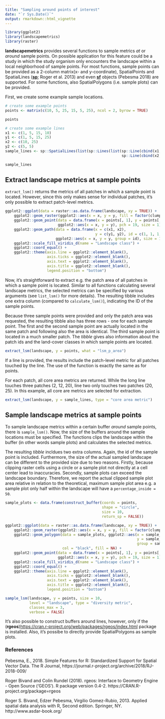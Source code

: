 ```yaml
---
title: "Sampling around points of interest"
date: "`r Sys.Date()`"
output: rmarkdown::html_vignette
---
```


```r
library(ggplot2)
library(landscapemetrics)
library(raster)
```

**landscapemetrics** provides several functions to sample metrics *at* or *around* sample points. On possible application for this feature could be a study in which the study organism only encounters the landscape within a local neighborhood of sample points. For most functions, sample points can be provided as a 2-column matrix(x- and y-coordinate), SpatialPoints and SpatialLines ([**sp**](https://cran.r-project.org/web/packages/sp/index.html); Roger et al. 2013) and even [**sf**](https://cran.r-project.org/web/packages/sf/index.html) objects (Pebesma 2018) are supported. For some functions, also SpatialPolygons (i.e. sample plots) can be provided.

First, we create some example sample locations.

```r
# create some example points
points <- matrix(c(10, 5, 25, 15, 5, 25), ncol = 2, byrow = TRUE)

points

# create some example lines
x1 <- c(1, 5, 15, 10)
y1 <- c(1, 5, 15, 25)
x2 <- c(10, 25)
y2 <- c(5, 5)
sample_lines <- sp::SpatialLines(list(sp::Lines(list(sp::Line(cbind(x1, y1)), 
                                                     sp::Line(cbind(x2, y2))), ID = "a")))

sample_lines
```

## Extract landscape metrics at sample points

`extract_lsm()` returns the metrics of all patches in which a sample point is located. However, since this only makes sense for individual patches, it's only possible to extract patch-level metrics.

```r
ggplot2::ggplot(data = raster::as.data.frame(landscape, xy = TRUE)) + 
    ggplot2::geom_raster(ggplot2::aes(x = x, y = y, fill = factor(clumps))) + 
    ggplot2::geom_point(data = data.frame(x = points[, 1], y = points[, 2]), 
                        ggplot2::aes(x = x, y = y), pch = 19, size = 1) + 
    ggplot2::geom_path(data = data.frame(x = c(x1, x2), 
                                         y = c(y1, y2), id = c(1, 1, 1, 1, 2, 2)), 
                       ggplot2::aes(x = x, y = y, group = id), size = 1) + 
    ggplot2::scale_fill_viridis_d(name = "Landscape class") + 
    ggplot2::coord_equal() + 
    ggplot2::theme(axis.line = ggplot2::element_blank(), 
                   axis.ticks = ggplot2::element_blank(), 
                   axis.text = ggplot2::element_blank(), 
                   axis.title = ggplot2::element_blank(), 
                   legend.position = "bottom")
```

Now, it's straightforward to extract e.g. the patch area of all patches in which a sample point is located. Similar to all functions calculating several landscape metrics, the selected metrics can be specified by various arguments (see `list_lsm()` for more details). The resulting tibble includes one extra column (compared to `calculate_lsm()`), indicating the ID of the sample points.

Because three sample points were provided and only the patch area was requested, the resulting tibble also has three rows - one for each sample point. The first and the second sample point are actually located in the same patch and following also the area is identical. The third sample point is located in a much smaller patch. The *tibble* gives also information about the patch ids and the land-cover classes in which sample points are located.

```r
extract_lsm(landscape, y = points, what = "lsm_p_area")
```

If a line is provided, the results include the patch-level metric for all patches touched by the line. The use of the function is exactly the same as for points. 

For each patch, all core area metrics are returned. While the long line touches three patches (2, 12, 20), line two only touches two patches (20, 25). In this example, all core are metrics are selected for extraction.

```r
extract_lsm(landscape, y = sample_lines, type = "core area metric")
```

## Sample landscape metrics at sample points

To sample landscape metrics within a certain buffer *around* sample points, there is `sample_lsm()`. Now, the size of the buffers around the sample locations must be specified. The functions clips the landscape within the buffer (in other words sample plots) and calculates the selected metrics. 

The resulting *tibble* incldues two extra columns. Again, the id of the sample point is included. Furthermore, the size of the actual sampled landscape can be different to the provided size due to two reasons. Firstly, because clipping raster cells using a circle or a sample plot not directly at a cell center lead to inaccuracies. Secondly, sample plots can exceed the landscape boundary. Therefore, we report the actual clipped sample plot area relative in relation to the theoretical, maximum sample plot area e.g. a sample plot only half within the landscape will have a `percentage_inside = 50`.

```r
sample_plots <- data.frame(construct_buffer(coords = points, 
                                            shape = "circle", 
                                            size = 10, 
                                            return_sp = FALSE))

ggplot2::ggplot(data = raster::as.data.frame(landscape, xy = TRUE)) + 
    ggplot2::geom_raster(ggplot2::aes(x = x, y = y, fill = factor(clumps))) +
    ggplot2::geom_polygon(data = sample_plots, ggplot2::aes(x = sample_plots[, 1],
                                                            y = sample_plots[, 2],
                                                            group = sample_plots[, 3]),
                          col = "black", fill = NA) +
    ggplot2::geom_point(data = data.frame(x = points[, 1], y = points[, 2]), 
                        ggplot2::aes(x = x, y = y), pch = 19, size = 1) + 
    ggplot2::scale_fill_viridis_d(name = "Landscape class") + 
    ggplot2::coord_equal() + 
    ggplot2::theme(axis.line = ggplot2::element_blank(),
                   axis.ticks = ggplot2::element_blank(),
                   axis.text = ggplot2::element_blank(),
                   axis.title = ggplot2::element_blank(),
                   legend.position = "bottom") 
```

```r
sample_lsm(landscape, y = points, size = 10, 
           level = "landscape", type = "diversity metric", 
           classes_max = 3,
           verbose = FALSE)
```

It's also possible to construct buffers around lines, however, only if the (**rgeos**)[https://cran.r-project.org/web/packages/rgeos/index.html](Bivand & Rundel 2018) package is installed. Also, it's possibe to directly provide SpatialPolygons as sample plots.

### References

Pebesma, E., 2018. Simple Features for R: Standardized Support for Spatial Vector Data. The R Journal, https://journal.r-project.org/archive/2018/RJ-2018-009/

Roger Bivand and Colin Rundel (2018). rgeos: Interface to Geometry Engine - Open Source ('GEOS'). R package version 0.4-2. https://CRAN.R-project.org/package=rgeos

Roger S. Bivand, Edzer Pebesma, Virgilio Gomez-Rubio, 2013. Applied spatial data analysis with R, Second edition. Springer, NY. http://www.asdar-book.org/
